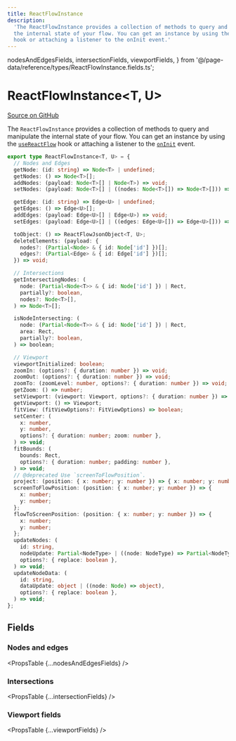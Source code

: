 ```yaml
---
title: ReactFlowInstance
description:
  'The ReactFlowInstance provides a collection of methods to query and manipulate
  the internal state of your flow. You can get an instance by using the useReactFlow
  hook or attaching a listener to the onInit event.'
---
```


  nodesAndEdgesFields,
  intersectionFields,
  viewportFields,
} from '@/page-data/reference/types/ReactFlowInstance.fields.ts';

# ReactFlowInstance&lt;T, U>

[Source on GitHub](https://github.com/xyflow/xyflow/blob/v11/packages/core/src/types/instance.ts/#L42)

The `ReactFlowInstance` provides a collection of methods to query and manipulate
the internal state of your flow. You can get an instance by using the
[`useReactFlow`](/api-reference/hooks/use-react-flow) hook or attaching a listener to the
[`onInit`](/api-reference/react-flow#event-oninit) event.

```ts
export type ReactFlowInstance<T, U> = {
  // Nodes and Edges
  getNode: (id: string) => Node<T> | undefined;
  getNodes: () => Node<T>[];
  addNodes: (payload: Node<T>[] | Node<T>) => void;
  setNodes: (payload: Node<T>[] | ((nodes: Node<T>[]) => Node<T>[])) => void;

  getEdge: (id: string) => Edge<U> | undefined;
  getEdges: () => Edge<U>[];
  addEdges: (payload: Edge<U>[] | Edge<U>) => void;
  setEdges: (payload: Edge<U>[] | ((edges: Edge<U>[]) => Edge<U>[])) => void;

  toObject: () => ReactFlowJsonObject<T, U>;
  deleteElements: (payload: {
    nodes?: (Partial<Node> & { id: Node['id'] })[];
    edges?: (Partial<Edge> & { id: Edge['id'] })[];
  }) => void;

  // Intersections
  getIntersectingNodes: (
    node: (Partial<Node<T>> & { id: Node['id'] }) | Rect,
    partially?: boolean,
    nodes?: Node<T>[],
  ) => Node<T>[];

  isNodeIntersecting: (
    node: (Partial<Node<T>> & { id: Node['id'] }) | Rect,
    area: Rect,
    partially?: boolean,
  ) => boolean;

  // Viewport
  viewportInitialized: boolean;
  zoomIn: (options?: { duration: number }) => void;
  zoomOut: (options?: { duration: number }) => void;
  zoomTo: (zoomLevel: number, options?: { duration: number }) => void;
  getZoom: () => number;
  setViewport: (viewport: Viewport, options?: { duration: number }) => void;
  getViewport: () => Viewport;
  fitView: (fitViewOptions?: FitViewOptions) => boolean;
  setCenter: (
    x: number,
    y: number,
    options?: { duration: number; zoom: number },
  ) => void;
  fitBounds: (
    bounds: Rect,
    options?: { duration: number; padding: number },
  ) => void;
  // @deprecated Use `screenToFlowPosition`.
  project: (position: { x: number; y: number }) => { x: number; y: number };
  screenToFlowPosition: (position: { x: number; y: number }) => {
    x: number;
    y: number;
  };
  flowToScreenPosition: (position: { x: number; y: number }) => {
    x: number;
    y: number;
  };
  updateNodes: (
    id: string,
    nodeUpdate: Partial<NodeType> | ((node: NodeType) => Partial<NodeType>),
    options?: { replace: boolean },
  ) => void;
  updateNodeData: (
    id: string,
    dataUpdate: object | ((node: Node) => object),
    options?: { replace: boolean },
  ) => void;
};
```

## Fields

### Nodes and edges

<PropsTable {...nodesAndEdgesFields} />

### Intersections

<PropsTable {...intersectionFields} />

### Viewport fields

<PropsTable {...viewportFields} />
